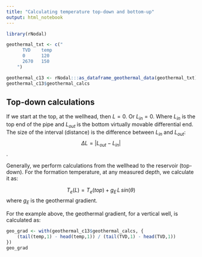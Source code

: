 ---
title: "Calculating temperature top-down and bottom-up"
output: html_notebook
---


```{r}
library(rNodal)

geothermal_txt <- c("
      TVD    temp
      0      120
      2670   150
    ")

geothermal_c13 <- rNodal:::as_dataframe_geothermal_data(geothermal_txt)
geothermal_c13$geothermal_calcs

```

## Top-down calculations
If we start at the top, at the wellhead, then $L=0$. Or $L_{in}=0$. Where $L_{in}$ is the top end of the pipe and $L_{out}$ is the bottom virtually movable differential end. The size of the interval (distance) is the difference between $L_{in}$ and $L_{out}$:
$$\Delta L = |L_{out} - L_{in}|$$.

Generally, we perform calculations from the wellhead to the reservoir (top-down). For the formation temperature, at any measured depth, we calculate it as:

$$T_e(L) = T_{e}(top) + g_{E}\, L\, sin(\theta)$$
where $g_{E}$ is the geothermal gradient.

For the example above, the geothermal gradient, for a vertical well, is calculated as:

```{r}
geo_grad <- with(geothermal_c13$geothermal_calcs, {
    (tail(temp,1) - head(temp,1)) / (tail(TVD,1) - head(TVD,1)) 
})
geo_grad
```

